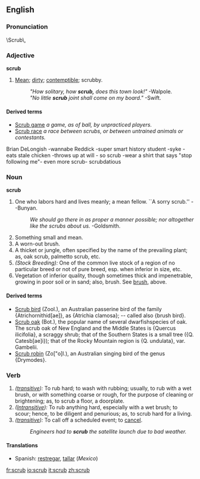 ==English==

===Pronunciation===
\Scrub\,

===Adjective===
'''scrub'''
# [[Mean]]; [[dirty]]; [[contemptible]]; scrubby.
#:''"How solitary, how '''scrub,''' does this town look!"''  -Walpole.
#:''"No little '''scrub''' joint shall come on my board."''  -Swift.

====Derived terms====
*[[Scrub game]] ''a game, as of ball, by unpracticed players.''
*[[Scrub race]] ''a race between scrubs, or between untrained animals or contestants.''

Brian DeLongish
-wannabe Reddick
-super smart history student -syke
-eats stale chicken
-throws up at will - so scrub
-wear a shirt that says "stop following me"- even more scrub- scrubdatious

===Noun=== 
'''scrub'''
# One who labors hard and lives meanly; a mean fellow. ``A sorry scrub.'' --Bunyan.
#:''We should go there in as proper a manner possible; nor altogether like the scrubs about us.''  -Goldsmith.
# Something small and mean.
# A worn-out brush.
# A thicket or jungle, often specified by the name of the prevailing plant; as, oak scrub, palmetto scrub, etc.
# ''(Stock Breeding):'' One of the common live stock of a region of no particular breed or not of pure breed, esp. when inferior in size, etc. {{US}}
# Vegetation of inferior quality, though sometimes thick and impenetrable,  growing in poor soil or in sand; also, brush. See [[brush]], above.

====Derived terms====
*[[Scrub bird]] (Zool.), an Australian passerine bird of the family {Atrichornithid[ae]}, as {Atrichia clamosa}; -- called also {brush bird}.
*[[Scrub oak]] (Bot.), the popular name of several dwarfishspecies of oak. The scrub oak of New England and the Middle States is {Quercus ilicifolia}, a scraggy shrub; that of the Southern States is a small tree ({Q. Catesb[ae]i}); that of the Rocky Mountain region is {Q. undulata}, var. Gambelii.
*[[Scrub robin]] (Zo["o]l.), an Australian singing bird of the  genus {Drymodes}.

===Verb===
{{en-infl-reg-consonant|scrub||b}}
# ''([[transitive]]):'' To rub hard; to wash with rubbing; usually, to rub with a wet brush, or with something coarse or rough, for the purpose of cleaning or brightening; as, to scrub a floor, a doorplate.
# ''([[Intransitive]]):'' To rub anything hard, especially with a wet brush; to scour; hence, to be diligent and penurious; as, to scrub hard for a living.
# ''([[transitive]]):'' To call off a scheduled event; to [[cancel]].
#: ''Engineers had to '''scrub''' the satellite launch due to bad weather.''

====Translations====
*Spanish: [[restregar]], [[tallar]] (''Mexico'')

[[fr:scrub]]
[[io:scrub]]
[[it:scrub]]
[[zh:scrub]]